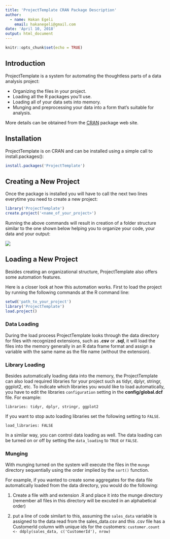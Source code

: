 ```yaml
---
title: 'ProjectTemplate CRAN Package Description'
author:
  - name: Hakan Egeli
    email: hakanegeli@gmail.com
date: 'April 10, 2018'
output: html_document
---
```


```r
knitr::opts_chunk$set(echo = TRUE)
```

## Introduction

ProjectTemplate is a system for automating the thoughtless parts of a data analysis project:

* Organizing the files in your project.
* Loading all the R packages you'll use.
* Loading all of your data sets into memory.
* Munging and preprocessing your data into a form that's suitable for analysis.

More details can be obtained from the [CRAN](https://cran.r-project.org/web/packages/ProjectTemplate/index.html) package web site.


## Installation

ProjectTemplate is on CRAN and can be installed using a simple call to install.packages():

```r
install.packages('ProjectTemplate')
```

## Creating a New Project

Once the package is installed you will have to call the next two lines everytime you need to create a new project:

```r
library('ProjectTemplate')
create.project('<name_of_your_project>')
```

Running the above commands will result in creation of a folder structure similar to the one shown below helping you to organize your code, your data and your output:

 ![](directories.png) 
 
## Loading a New Project

Besides creating an organizational structure, ProjectTemplate also offers some automation features.

Here is a closer look at how this automation works. First to load the project by running the following commands at the R command line:

```r
setwd('path_to_your_project')
library('ProjectTemplate')
load.project()
```

### Data Loading

During the load process ProjectTemplate looks through the data directory for files with recognized extensions, such as **.csv** or **.sql**, it will load the files into the memory generally in an R data frame format and assign a variable with the same name as the file name (without the extension).

### Library Loading

Besides automatically loading data into the memory, the ProjectTemplate can also load required libraries for your project such as tidyr, dplyr, stringr, ggplot2, etc. To indicate which libraries you would like to load automatically, you have to edit the libraries `configuration` setting in the **config/global.dcf** file. For example:

`libraries: tidyr, dplyr, stringr, ggplot2`

If you want to stop auto loading libraries set the following setting to `FALSE`.

`load_libraries: FALSE`

In a similar way, you can control data loading as well. The data loading can be turned on or off by setting the `data_loading` to `TRUE` or `FALSE`.

### Munging

With munging turned on the system will execute the files in the `munge` directory sequentially using the order implied by the `sort()` function.

For example, if you wanted to create some aggregates for the data file automatically loaded from the data directory, you would do the following:

1. Create a file with and extension .R and place it into the munge directory (remember all files in this directory will be excuted in an alphabetical order)

2. put a line of code similart to this, assuming the `sales_data` variable is assigned to the data read from the sales_data.csv and this .csv file has a CustomerId column with unique ids for the customers: `customer.count <- ddply(sales_data, c('CustomerId'), nrow)`

